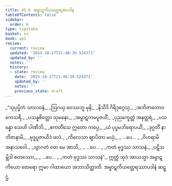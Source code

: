 ```yaml
---
title: 45.6 အမ္ဗာဋကိယတ္ထေရအပဒါန
tableOfContents: false
sidebar:
  order: 6
type: tipitaka
basket: su
book: ap1
review:
  current: review
  updated: '2025-10-27T21:48:39.524371'
  updated_by: ''
  notes: ''
  history:
  - state: review
    date: '2025-10-27T21:48:39.524371'
    updated_by: ''
    notes: ''
    previous_state: draft
---
```



<ReviewStatus review={frontmatter.review} showDetails={true} />

<HypothesisAnnotation frontmatter={frontmatter} />

<DynamicBreadcrumb />

<Division number="36" book="ap1" e="ch" v="20" p="432">

<Paragraph number="5820" type="verses" book="ap1">
_“သုပုပ္ဖိတံ သာလဝနံ,_  
_ဩဂယှ ဝေဿဘူ မုနိ;_  
_နိသီဒိ ဂိရိဒုဂ္ဂေသု,_  
_အဘိဇာတောဝ ကေသရီ._  

</Paragraph>

</Division>
<Division number="37" book="ap1" e="ch" v="20" p="432">

<Paragraph number="5821" type="verses" book="ap1">
_ပသန္နစိတ္တော သုမနော,_  
_အမ္ဗာဋကမပူဇယိံ;_  
_ပုညက္ခေတ္တံ အနုတ္တရံ,_  
_ပသန္နော သေဟိ ပါဏိဘိ._  

</Paragraph>

</Division>
<Division number="38" book="ap1" e="ch" v="20" p="432">

<Paragraph number="5822" type="verses" book="ap1">
_ဧကတိံသေ ဣတော ကပ္ပေ,_  
_ယံ ပုပ္ဖမဘိရောပယိံ;_  
_ဒုဂ္ဂတိံ နာဘိဇာနာမိ,_  
_ဗုဒ္ဓပူဇာယိဒံ ဖလံ._  

</Paragraph>

</Division>
<Division number="39" book="ap1" e="ch" v="20" p="432">

<Paragraph number="5823" type="verses" book="ap1">
_ကိလေသာ ဈာပိတာ မယှံ,_  
_ …ပေ… _  
_ဝိဟရာမိ အနာသဝေါ._  

</Paragraph>

</Division>
<Division number="40" book="ap1" e="ch" v="20" p="432">

<Paragraph number="5824" type="verses" book="ap1">
_သွာဂတံ ဝတ မေ အာသိ,_  
_ …ပေ… _  
_ကတံ ဗုဒ္ဓဿ သာသနံ._  

</Paragraph>

</Division>
<Division number="41" book="ap1" e="ch" v="20" p="432">

<Paragraph number="5825" type="verses" book="ap1">
_ပဋိသမ္ဘိဒါ စတဿော,_  
_ …ပေ… _  
_ကတံ ဗုဒ္ဓဿ သာသနံ”._  

</Paragraph>

<Paragraph number="5826" book="ap1">
ဣတ္ထံ သုဒံ အာယသ္မာ အမ္ဗာဋကိယော ထေရော ဣမာ ဂါထာယော အဘာသိတ္ထာတိ.

</Paragraph>
</Division>

<Paragraph number="5827" type="center" book="ap1">
အမ္ဗာဋကိယတ္ထေရဿာပဒါနံ ဆဋ္ဌံ.
</Paragraph>